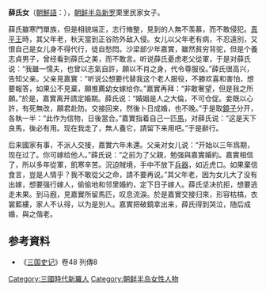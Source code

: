 '''薛氏女'''（[[朝鮮語|朝鮮語]]：{{lang|ko|'''설씨녀'''}}），[[朝鲜半岛|朝鲜半岛]][[新罗|新罗]]栗里民家女子。

薛氏雖寒門單族，但是相貌端正，志行脩整，見到的人無不羡慕，而不敢侵犯。[[真平王|真平王]]時，其父年老，秋天當到正谷防外敌入侵。女儿以父年老有病，不忍遠別，又恨自己是女儿身不得代行，徒自愁悶。沙梁部少年嘉實，雖然貧穷背驼，但是个養志貞男子，曾经看到薛氏之美，而不敢言。听说薛氏憂虑老父從軍，于是对薛氏说：“我雖一懦夫，也曾以志氣自許，願以不肖之身，代令尊服役。”薛氏很高兴，告知父亲。父亲見嘉實：“听说公想要代替我这个老人服役，不勝欢喜和害怕，想要報答，如果公不見棄，願推薦幼女嫁给你。”嘉實再拜：“非敢奢望，但是我之所願。”於是，嘉實离开請定婚期。薛氏说：“婚姻是人之大倫，不可仓促。妾既以心許，有死無改，願君赴防。交接回来，然後卜日成婚，也不晚。”于是取[[鏡子|鏡子]]分开，各執一半：“此作为信物，日後當合。”嘉實指着自己一匹[[馬|馬]]，对薛氏说：“这是天下良馬，後必有用。现在我走了，無人養它，請留下来用吧。”于是辭行。

后来國家有事，不派人交接，嘉實六年未還。父亲对女儿说：“开始以三年爲期，现在过了。你可嫁给他人。”薛氏说：“之前为了父親，勉强與嘉實婚約。嘉實相信了，所以多年從軍，飢寒辛苦。況迫賊境，手中不放下[[兵器|兵器]]，如近虎口。如果棄信食言，豈是人情乎？我不敢從父之命，請不要再说。”其父年老，因为女儿大了没有出嫁，想要强行嫁人，偷偷地和邻里婚約，定下日子嫁人。薛氏坚决抗拒，想要逃走未果。到马廐，見嘉實所留馬匹，叹息流淚。於是嘉實交接归來，形容枯槁，衣裳藍縷，家人不认得，以为是別人。嘉實把破鏡拿出来，薛氏得到哭泣，随后成婚，與之偕老。

== 参考資料 ==
*《[[三国史记|三国史记]]》卷48 列傳8

{{DEFAULTSORT:X}}
[[Category:三國時代新羅人|Category:三國時代新羅人]]
[[Category:朝鲜半岛女性人物|Category:朝鲜半岛女性人物]]